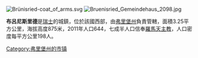 [[Image:Brünisried-coat_of_arms.svg|right]]
[[Image:Bruenisried_Gemeindehaus_2098.jpg|right]]

'''布呂尼斯里德'''是[[瑞士|瑞士]]的城鎮，位於該國西部，由[[弗里堡州|弗里堡州]]負責管轄，面積3.25平方公里，海拔高度875米，2011年人口644，七成半人口信奉[[羅馬天主教|羅馬天主教]]，人口密度每平方公里198人。

{{Switzerland-geo-stub}}
[[Category:弗里堡州的市镇|Category:弗里堡州的市镇]]